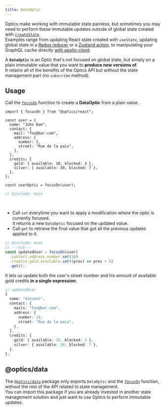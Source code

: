 ```yaml
---
title: DataOptic
---
```


Optics make working with immutable state painless, but sometimes you may need to perform these immutable updates outside of global state created with [`createState`](../API/createState.md).  
Examples range from updating React state created with `useState`,
updating global state in a [Redux reducer](https://redux.js.org/faq/immutable-data#why-is-immutability-required-by-redux)
or a [Zustand action](https://docs.pmnd.rs/zustand/guides/immutable-state-and-merging),
to manipulating your GraphQL cache directly [with apollo-client](https://www.apollographql.com/docs/react/caching/cache-interaction/).

A **`DataOptic`** is an Optic that's not focused on global state, but simply on a plain immutable value that you want to **produce new versions of**.  
It retains all of the benefits of the Optics API but without the state management part (no `subscribe` method).

## Usage

Call the [`focusOn`](../API/focusOn.mdx) function to create a **DataOptic** from a plain value.

```twoslash include main
import { focusOn } from "@optics/react";

const user = {
  name: "John Doe",
  contact: {
    mail: "foo@bar.com",
    address: {
      number: 1,
      street: "Rue de la paix",
    },
  },
  credits: {
    gold: { available: 10, blocked: 3 },
    silver: { available: 30, blocked: 7 },
  },
};

const userOptic = focusOn(user);
```

```ts twoslash {1, 18}
// @include: main
```

<br />

- Call `set` everytime you want to apply a modification where the optic is currently focused.  
  It returns a new `DataOptic` focused on the updated value.
- Call `get` to retrieve the final value that got all the previous updates applied to it.

```ts twoslash
// @include: main
// ---cut---
const updatedUser = focusOn(user)
  .contact.address.number.set(10)
  .credits.gold.available.set((prev) => prev + 5)
  .get();
```

It lets us update both the user's street number and his amount of available gold credits **in a single expression**.

```ts {6, 11}
// updatedUser
{
  name: "Vincent",
  contact: {
    mails: "foo@bar.com",
    address: {
      number: 10,
      street: "Rue de la paix",
    },
  },
  credits: {
    gold: { available: 15, blocked: 3 },
    silver: { available: 30, blocked: 7 },
  },
};
```

## @optics/data

The [`@optics/data`](https://www.npmjs.com/package/@optics/data) package only exports `DataOptic` and the [`focusOn`](../API/focusOn.mdx) function, without the rest of the API related to state management.  
You can import this package if you are already invested in another state management solution and just want to use Optics to perform immutable updates.
